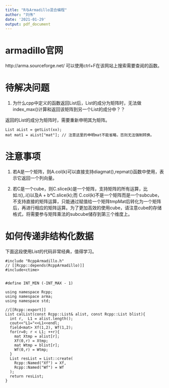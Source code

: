 ```yaml
---
title: "R与Armadillo混合编程"
author: "刘伟"
date: '2021-01-29'
output: pdf_document
---
```


# armadillo官网
  http://arma.sourceforge.net/
  可以使用ctrl+F在该网站上搜索需要查阅的函数。


# 待解决问题

1) 为什么cpp中定义的函数返回List后，List的成分为矩阵时，无法做index_max()计算和返回该矩阵到另一个List的成分中？？

返回的List的成分为矩阵时，需要重新申明其为矩阵。
```Rmd
List aList = getList(xx);
mat mat1 = aList["mat"]; // 注意这里的申明mat不能省略，否则无法强制转换。

```

# 注意事项

1) 若A是一个矩阵，则A.col(k)可以直接支持diagmat(),repmat()函数中使用，表示它返回一个列向量。

2) 若C是一个cube，则C.slice(k)是一个矩阵，支持矩阵的所有运算，比如.t(),.i()以及A + b*C.slice(k);而
C.col(k)不是一个矩阵而是一个subcube，不支持直接的矩阵运算，只能通过赋值给一个矩阵tmpMat后转化为一个矩阵后，再进行相应的矩阵运算。为了更加高效的使用cube，请注意cube的存储格式，将需要参与矩阵乘法的subcube储存到第三个维度上。

# 如何传递非结构化数据 

下面这段使用List的代码非常经典，值得学习。
```Rmd
#include "RcppArmadillo.h"
// [[Rcpp::depends(RcppArmadillo)]]
#include<ctime>


#define INT_MIN (-INT_MAX - 1)

using namespace Rcpp;
using namespace arma;
using namespace std;

//[[Rcpp::export]] 
List calList(const Rcpp::List& alist, const Rcpp::List blist){
  int r,  L1 = alist.length();
  cout<<"L1="<<L1<<endl;
  field<mat> Xf(1,2), Wf(1,2);
  for(r=0; r < L1; ++r){
    mat Xtmp = alist[r];
    Xf(0,r) = Xtmp;
    mat Wtmp = blist[r];
    Wf(0,r) = Wtmp;
  }
  List resList = List::create(
    Rcpp::Named("Xf") = Xf,
    Rcpp::Named("Wf") = Wf
  );
  return resList;
}
```
